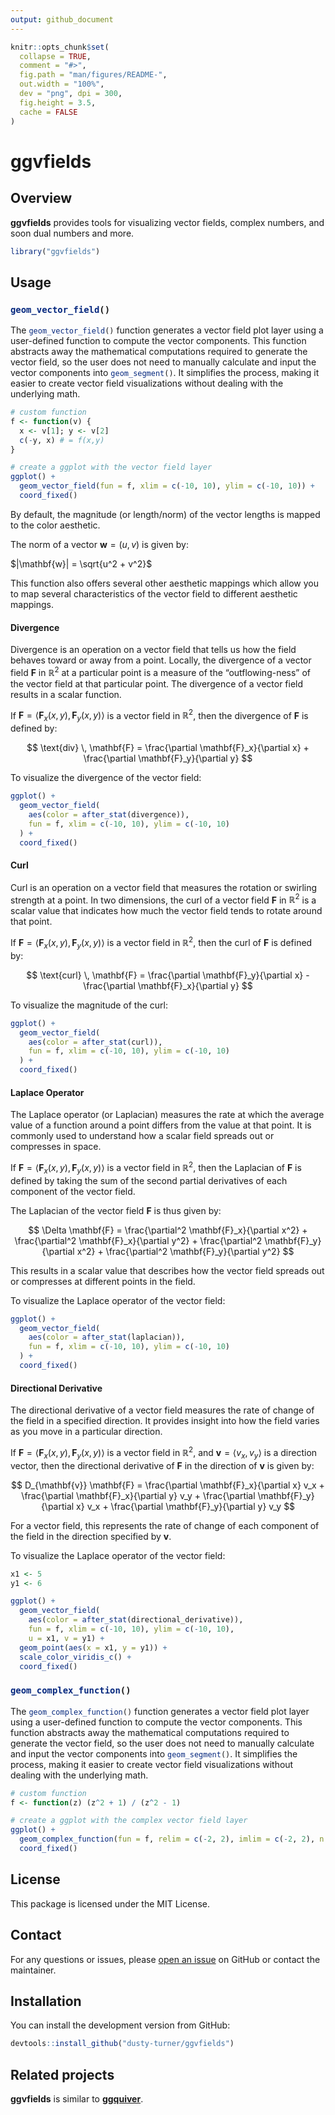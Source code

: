 ```yaml
---
output: github_document
---
```


<!-- README.md is generated from README.Rmd. Please edit that file -->

```r
knitr::opts_chunk$set(
  collapse = TRUE,
  comment = "#>",
  fig.path = "man/figures/README-",
  out.width = "100%",
  dev = "png", dpi = 300,
  fig.height = 3.5, 
  cache = FALSE
)
```

# **ggvfields**

## Overview

**ggvfields** provides tools for visualizing vector fields, complex numbers, and soon dual numbers and more. 

```r
library("ggvfields")
```

## Usage

### `geom_vector_field()`{.R}

The `geom_vector_field()`{.R} function generates a vector field plot layer using a user-defined function to compute the vector components. This function abstracts away the mathematical computations required to generate the vector field, so the user does not need to manually calculate and input the vector components into `geom_segment()`{.R}. It simplifies the process, making it easier to create vector field visualizations without dealing with the underlying math.

```r
# custom function
f <- function(v) {
  x <- v[1]; y <- v[2]
  c(-y, x) # = f(x,y)
}

# create a ggplot with the vector field layer
ggplot() +
  geom_vector_field(fun = f, xlim = c(-10, 10), ylim = c(-10, 10)) +
  coord_fixed()
```

By default, the magnitude (or length/norm) of the vector lengths is mapped to the color aesthetic. 

The norm of a vector $\mathbf{w} = (u, v)$ is given by:

$|\mathbf{w}| = \sqrt{u^2 + v^2}$

This function also offers several other aesthetic mappings which allow you to map several characteristics of the vector field to different aesthetic mappings.

#### Divergence

Divergence is an operation on a vector field that tells us how the field behaves toward or away from a point. Locally, the divergence of a vector field $\mathbf{F}$ in $\mathbb{R}^2$ at a particular point is a measure of the "outflowing-ness" of the vector field at that particular point. The divergence of a vector field results in a scalar function.

If $\mathbf{F} = \langle \mathbf{F}_x(x,y), \mathbf{F}_y(x,y) \rangle$ is a vector field in $\mathbb{R}^2$, then the divergence of $\mathbf{F}$ is defined by:

$$
\text{div} \, \mathbf{F} = \frac{\partial \mathbf{F}_x}{\partial x} + \frac{\partial \mathbf{F}_y}{\partial y}
$$

To visualize the divergence of the vector field:

```r
ggplot() +
  geom_vector_field(
    aes(color = after_stat(divergence)), 
    fun = f, xlim = c(-10, 10), ylim = c(-10, 10)
  ) +
  coord_fixed()
```

#### Curl

Curl is an operation on a vector field that measures the rotation or swirling strength at a point. In two dimensions, the curl of a vector field $\mathbf{F}$ in $\mathbb{R}^2$ is a scalar value that indicates how much the vector field tends to rotate around that point.

If $\mathbf{F} = \langle \mathbf{F}_x(x,y), \mathbf{F}_y(x,y) \rangle$ is a vector field in $\mathbb{R}^2$, then the curl of $\mathbf{F}$ is defined by:

$$
\text{curl} \, \mathbf{F} = \frac{\partial \mathbf{F}_y}{\partial x} - \frac{\partial \mathbf{F}_x}{\partial y}
$$

To visualize the magnitude of the curl:

```r
ggplot() +
  geom_vector_field(
    aes(color = after_stat(curl)), 
    fun = f, xlim = c(-10, 10), ylim = c(-10, 10)
  ) +
  coord_fixed()
```

#### Laplace Operator

The Laplace operator (or Laplacian) measures the rate at which the average value of a function around a point differs from the value at that point. It is commonly used to understand how a scalar field spreads out or compresses in space.

If $\mathbf{F} = \langle \mathbf{F}_x(x,y), \mathbf{F}_y(x,y) \rangle$ is a vector field in $\mathbb{R}^2$, then the Laplacian of $\mathbf{F}$ is defined by taking the sum of the second partial derivatives of each component of the vector field.

The Laplacian of the vector field $\mathbf{F}$ is thus given by:

$$
\Delta \mathbf{F} = \frac{\partial^2 \mathbf{F}_x}{\partial x^2} + \frac{\partial^2 \mathbf{F}_x}{\partial y^2} + \frac{\partial^2 \mathbf{F}_y}{\partial x^2} + \frac{\partial^2 \mathbf{F}_y}{\partial y^2}
$$

This results in a scalar value that describes how the vector field spreads out or compresses at different points in the field.

To visualize the Laplace operator of the vector field:

```r
ggplot() +
  geom_vector_field(
    aes(color = after_stat(laplacian)), 
    fun = f, xlim = c(-10, 10), ylim = c(-10, 10)
  ) +
  coord_fixed()
```

#### Directional Derivative

The directional derivative of a vector field measures the rate of change of the field in a specified direction. It provides insight into how the field varies as you move in a particular direction.

If $\mathbf{F} = \langle \mathbf{F}_x(x,y), \mathbf{F}_y(x,y) \rangle$ is a vector field in $\mathbb{R}^2$, and $\mathbf{v} = \langle v_x, v_y \rangle$ is a direction vector, then the directional derivative of $\mathbf{F}$ in the direction of $\mathbf{v}$ is given by:

$$
D_{\mathbf{v}} \mathbf{F} = \frac{\partial \mathbf{F}_x}{\partial x} v_x + \frac{\partial \mathbf{F}_x}{\partial y} v_y + \frac{\partial \mathbf{F}_y}{\partial x} v_x + \frac{\partial \mathbf{F}_y}{\partial y} v_y
$$

For a vector field, this represents the rate of change of each component of the field in the direction specified by $\mathbf{v}$.

To visualize the Laplace operator of the vector field:


```r
x1 <- 5
y1 <- 6

ggplot() +
  geom_vector_field(
    aes(color = after_stat(directional_derivative)),
    fun = f, xlim = c(-10, 10), ylim = c(-10, 10),
    u = x1, v = y1) +
  geom_point(aes(x = x1, y = y1)) +
  scale_color_viridis_c() +
  coord_fixed()
```

### `geom_complex_function()`{.R}

The `geom_complex_function()`{.R} function generates a vector field plot layer using a user-defined function to compute the vector components. This function abstracts away the mathematical computations required to generate the vector field, so the user does not need to manually calculate and input the vector components into `geom_segment()`{.R}. It simplifies the process, making it easier to create vector field visualizations without dealing with the underlying math.

```r
# custom function
f <- function(z) (z^2 + 1) / (z^2 - 1)

# create a ggplot with the complex vector field layer
ggplot() +
  geom_complex_function(fun = f, relim = c(-2, 2), imlim = c(-2, 2), n = 100) +
  coord_fixed()
```


## License

This package is licensed under the MIT License.


## Contact

For any questions or issues, please [open an issue](https://github.com/dusty-turner/ggvfields/issues/new) on GitHub or contact the maintainer.


## Installation


You can install the development version from GitHub:

```r
devtools::install_github("dusty-turner/ggvfields")
```


## Related projects

**ggvfields** is similar to [**ggquiver**](http://pkg.mitchelloharawild.com/ggquiver/).
